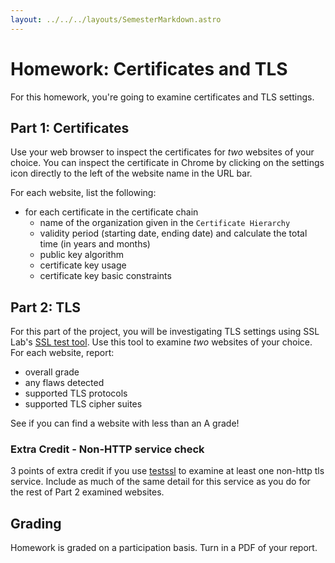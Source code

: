 ```yaml
---
layout: ../../../layouts/SemesterMarkdown.astro
---
```


# Homework: Certificates and TLS

For this homework, you're going to examine certificates and TLS settings.

## Part 1: Certificates

Use your web browser to inspect the certificates for _two_ websites of your
choice. You can inspect the certificate in Chrome by clicking on the settings
icon directly to the left of the website name in the URL bar.

For each website, list the following:

- for each certificate in the certificate chain
  - name of the organization given in the `Certificate Hierarchy`
  - validity period (starting date, ending date) and calculate the total time
    (in years and months)
  - public key algorithm
  - certificate key usage
  - certificate key basic constraints

## Part 2: TLS

For this part of the project, you will be investigating TLS settings using SSL
Lab's [SSL test tool](https://www.ssllabs.com/ssltest/). Use this tool to
examine _two_ websites of your choice. For each website, report:

- overall grade
- any flaws detected
- supported TLS protocols
- supported TLS cipher suites

See if you can find a website with less than an A grade!

### Extra Credit - Non-HTTP service check

3 points of extra credit if you use [testssl](https://testssl.sh)  to examine at least one non-http tls service.  Include as much of the same detail for this service as you do for the rest of Part 2 examined websites.

## Grading

Homework is graded on a participation basis. Turn in a PDF of your report.
